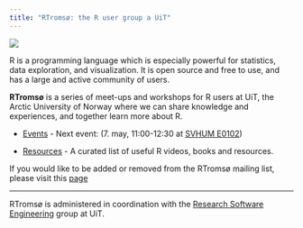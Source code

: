```yaml
---
title: "RTromsø: the R user group a UiT"
---
```


::: {.column-margin}
![](RTromso-logo-hex.svg){fig-align="left"}
:::
R is a programming language which is especially powerful for statistics, data exploration, and visualization. It is open source and free to use, and has a large and active community of users.

**RTromsø** is a series of meet-ups and workshops for R users at UiT, the Arctic University of Norway where we can share knowledge and experiences, and together learn more about R.

-   [Events](events.qmd) - Next event: (7. may, 11:00-12:30 at [SVHUM E0102](https://link.mazemap.com/ZGPh22t8))

-   [Resources](resources.qmd) - A curated list of useful R videos, books and resources.

If you would like to be added or removed from the RTromsø mailing list, please visit this [page](https://nettskjema.no/a/428883)

----
RTromsø is administered in coordination with the [Research Software Engineering](https://research-software.uit.no/) group at UiT.